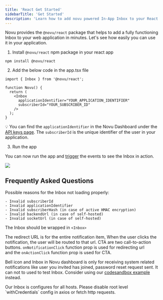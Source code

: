 ```yaml
---
title: 'React Get Started'
sidebarTitle: 'Get Started'
description: 'Learn how to add novu powered In-App Inbox to your React app'
---
```


Novu provides the `@novu/react` package that helps to add a fully functioning Inbox to your web application in minutes. Let's see how easily you can use it in your application.

1. Install `@novu/react` npm package in your react app

```tsx
npm install @novu/react
```

2. Add the below code in the app.tsx file

```tsx
import { Inbox } from '@novu/react';

function Novu() {
  return (
    <Inbox
      applicationIdentifier="YOUR_APPLICATION_IDENTIFIER"
      subscriberId="YOUR_SUBSCRIBER_ID"
    />
  );
}
```

💡 You can find the `applicationIdentifier` in the Novu Dashboard under the [API keys page](https://dashboard.novu.co/api-keys).
The `subscriberId` is the unique identifier of the user in your application.

3. Run the app

You can now run the app and [trigger](/concepts/trigger) the events to see the Inbox in action.

<Frame caption="The Inbox Component">
  <img src="/images/inbox/component.png" />
</Frame>

## Frequently Asked Questions

<AccordionGroup>
  <Accordion title="The Inbox is not loading properly.">

Possible reasons for the Inbox not loading properly:

    - Invalid subscriberId
    - Invalid applicationIdentifier
    - Invalid subscriberHash (in case of active HMAC encryption)
    - Invalid backendUrl (in case of self-hosted)
    - Invalid socketUrl (in case of self-hosted)

  </Accordion>

  <Accordion title="There is a render error due to the Inbox in React.">

The Inbox should be wrapped in `<Inbox>`

  </Accordion>

  <Accordion title="What is the difference between a redirect URL and CTA?">

The redirect URL is for the entire notification item, When the user clicks the notification, the user will be routed to that url. CTA are two call-to-action buttons. `onNotificationClick` function prop is used for redirecting url and the `onActionClick` function prop is used for CTA.

  </Accordion>

  <Accordion title="Can bell icon in Novu dashboard be used for in-app channel testing?">

Bell icon and Inbox in Novu dashboard is only for receiving system related notifications like user you invited has joined, password reset request sent. It can not to used to test Inbox. Consider using our [codesandbox example](https://codesandbox.io/s/kind-nova-xv6s9g?fontsize=14&hidenavigation=1&theme=dark) instead.

  </Accordion>

  <Accordion title="How to fix CORS error with Inbox?">
  Our Inbox is configures for all hosts. Please disable root level `withCredentials` config in axios or fetch http requests.

  </Accordion>
</AccordionGroup>
